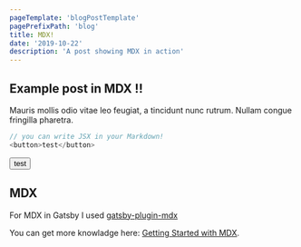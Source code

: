 ```yaml
---
pageTemplate: 'blogPostTemplate'
pagePrefixPath: 'blog'
title: MDX!
date: '2019-10-22'
description: 'A post showing MDX in action'
---
```


## Example post in MDX !!

Mauris mollis odio vitae leo feugiat, a tincidunt nunc rutrum. Nullam congue fringilla pharetra.

```js
// you can write JSX in your Markdown!
<button>test</button>
```

<button>test</button>

## MDX

For MDX in Gatsby I used [gatsby-plugin-mdx](https://www.gatsbyjs.org/packages/gatsby-plugin-mdx/)

You can get more knowladge here: [Getting Started with MDX](https://www.gatsbyjs.org/docs/mdx/getting-started/).
